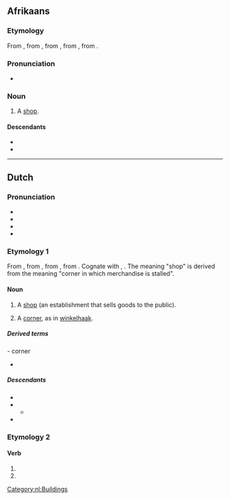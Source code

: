 {{also|Winkel}}
==Afrikaans==

===Etymology===
From {{inh|af|nl|winkel}}, from {{inh|af|dum|winkel||corner}}, from {{inh|af|odt|winkel}}, from {{inh|af|gem-pro|*winkilaz}}, from {{inh|af|ine-pro|*weng-||to bend, bow, arch, curve}}.

===Pronunciation===
* {{IPA|af|/ˈvəŋkəl/}}

===Noun===
{{af-noun|s|winkeltjie}}

# A [[shop]].

====Descendants====
* {{desc|st|leebenkele|bor=1}}
* {{desc|xh|ivenkile|bor=1}}

----

==Dutch==

===Pronunciation===
* {{IPA|nl|/ˈʋɪŋkəl/}}
* {{audio|nl|Nl-winkel.ogg|audio}}
* {{hyphenation|nl|win|kel}}
* {{rhymes|nl|ɪŋkəl}}

===Etymology 1===
From {{inh|nl|dum|winkel||corner}}, from {{inh|nl|odt|winkel}}, from {{inh|nl|gem-pro|*winkilaz}}, from {{der|nl|ine-pro|*weng-||to bend, bow, arch, curve}}. Cognate with {{cog|de|Winkel}}, {{cog|ang|wincel}}. The meaning "shop" is derived from the meaning "corner in which merchandise is stalled".

====Noun====
{{nl-noun|m|-s|winkeltje}}

# A [[shop]] (an establishment that sells goods to the public).
#: {{syn|nl|boetiek|handel|zaak|toko}}
# {{lb|nl|obsolete}} A [[corner]], as in [[winkelhaak]].

=====Derived terms=====
{{col4-u|nl
|ijzerwinkel
|platenwinkel
|sportwinkel
|webwinkel
|winkelcentrum
|winkelen
|winkelier
|winkelketen
}}
- corner
* {{l|nl|winkelhaak}}

=====Descendants=====
* {{desctree|af|winkel}}
* {{desc|ms|bengkel|bor=1}}
** {{desc|id|bengkel}}
* {{desc|srn|winkri}}

===Etymology 2===
{{nonlemma}}

====Verb====
{{head|nl|verb form}}

# {{nl-verb form of|p=1|n=sg|t=pres|m=ind|winkelen}}
# {{nl-verb form of|m=imp|winkelen}}

[[Category:nl:Buildings]]